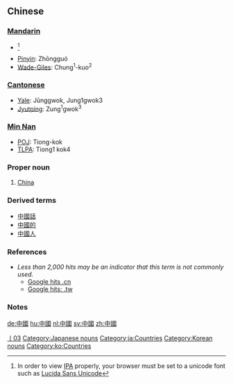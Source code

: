 {{zh-forms|[[中国]]|[[中]][[國]]}}
==Chinese==
===[[Mandarin]]===
*{{IPA|/tʂʊŋ˥˥ kuɤ˧˥/}}<ref>In order to view [[IPA]] properly, your browser must be set to a unicode font such as [[w:Lucida Sans Unicode|Lucida Sans Unicode]]</ref>
*[[Pinyin]]: Zhōngguó
*[[Wade-Giles]]: Chung<sup>1</sup>-kuo<sup>2</sup>

===[[Cantonese]]===
*[[Yale romanization|Yale]]: Jūnggwok, Jung1gwok3
*[[Jyutping]]: Zung<sup>1</sup>gwok<sup>3</sup>

===[[Min Nan]]===
*[[POJ]]: Tiong-kok
*[[TLPA]]: Tiong1 kok4

===Proper noun===
# [[China]]

===Derived terms===
*[[中國話]]
*[[中國的]]
*[[中國人]]

===References===
*''Less than 2,000 hits may be an indicator that this term is not commonly used.''
**[http://www.google.cn/search?as_q=&num=10&hl=zh-CN&btnG=Google+%E6%90%9C%E7%B4%A2&as_epq=%E4%B8%AD%E5%9B%BD&as_oq=&as_eq=&lr=&as_ft=i&as_filetype=&as_qdr=all&as_occt=any&as_dt=i&as_sitesearch=.cn&as_rights= Google hits .cn]
**[http://www.google.com.tw/search?as_q=&num=10&hl=zh-TW&btnG=Google+%E6%90%9C%E5%B0%8B&as_epq=%E4%B8%AD%E5%9C%8B&as_oq=&as_eq=&lr=&as_ft=i&as_filetype=&as_qdr=all&as_occt=any&as_dt=i&as_sitesearch=.tw&as_rights=&safe=images Google hits: .tw]

===Notes===
<references />
[[de:中國]]
[[hu:中國]]
[[nl:中國]]
[[sv:中國]]
[[zh:中國]]
[[Category:zh-tw:Countries|丨03]]
[[Category:Japanese nouns]]
[[Category:ja:Countries]]
[[Category:Korean nouns]]
[[Category:ko:Countries]]